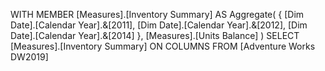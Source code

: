 WITH MEMBER [Measures].[Inventory Summary] AS
    Aggregate(
        {
            [Dim Date].[Calendar Year].&[2011],
            [Dim Date].[Calendar Year].&[2012],
			[Dim Date].[Calendar Year].&[2014]
        },
        [Measures].[Units Balance]
    )
SELECT
    [Measures].[Inventory Summary] ON COLUMNS
FROM
    [Adventure Works DW2019]